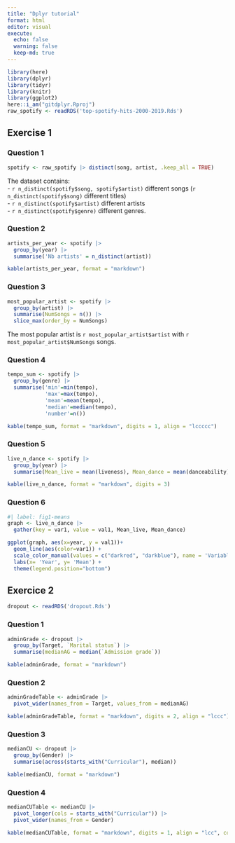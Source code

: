 ```yaml
---
title: "Dplyr tutorial"
format: html
editor: visual
execute:
  echo: false
  warning: false
  keep-md: true
---
```


```r
library(here)
library(dplyr)
library(tidyr)
library(knitr)
library(ggplot2)
here::i_am("gitdplyr.Rproj")
raw_spotify <- readRDS('top-spotify-hits-2000-2019.Rds')
```

## Exercise 1

### Question 1

```r
spotify <- raw_spotify |> distinct(song, artist, .keep_all = TRUE)
```

The dataset contains:\
- `r n_distinct(spotify$song, spotify$artist)` different songs (`r n_distinct(spotify$song)` different titles)\
- `r n_distinct(spotify$artist)` different artists\
- `r n_distinct(spotify$genre)` different genres.

### Question 2

```r
artists_per_year <- spotify |>
  group_by(year) |>
  summarise('Nb artists' = n_distinct(artist))

kable(artists_per_year, format = "markdown")
```

### Question 3

```r
most_popular_artist <- spotify |>
  group_by(artist) |>
  summarise(NumSongs = n()) |>
  slice_max(order_by = NumSongs)
```

The most popular artist is `r most_popular_artist$artist` with `r most_popular_artist$NumSongs` songs.

### Question 4

```r
tempo_sum <- spotify |>
  group_by(genre) |>
  summarise('min'=min(tempo), 
            'max'=max(tempo), 
            'mean'=mean(tempo),
            'median'=median(tempo),
            'number'=n())

kable(tempo_sum, format = "markdown", digits = 1, align = "lccccc")
```

### Question 5

```r
live_n_dance <- spotify |>
  group_by(year) |>
  summarise(Mean_live = mean(liveness), Mean_dance = mean(danceability))

kable(live_n_dance, format = "markdown", digits = 3)
```

### Question 6

```r
#| label: fig1-means
graph <- live_n_dance |>
  gather(key = var1, value = val1, Mean_live, Mean_dance)

ggplot(graph, aes(x=year, y = val1))+
  geom_line(aes(color=var1)) +
  scale_color_manual(values = c("darkred", "darkblue"), name = 'Variables', labels = c('Danceability', 'Liveness')) +
  labs(x= 'Year', y= 'Mean') +
  theme(legend.position="bottom")
```

## Exercice 2

```r
dropout <- readRDS('dropout.Rds')
```

### Question 1

```r
adminGrade <- dropout |>
  group_by(Target, `Marital status`) |>
  summarise(medianAG = median(`Admission grade`))

kable(adminGrade, format = "markdown")
```

### Question 2

```r
adminGradeTable <- adminGrade |>
  pivot_wider(names_from = Target, values_from = medianAG)

kable(adminGradeTable, format = "markdown", digits = 2, align = "lccc")
```

### Question 3

```r
medianCU <- dropout |>
  group_by(Gender) |>
  summarise(across(starts_with("Curricular"), median))

kable(medianCU, format = "markdown")
```

### Question 4

```r
medianCUTable <- medianCU |>
  pivot_longer(cols = starts_with("Curricular")) |>
  pivot_wider(names_from = Gender)

kable(medianCUTable, format = "markdown", digits = 1, align = "lcc", col.names = c('Units', 'Male', 'Female'))
```
